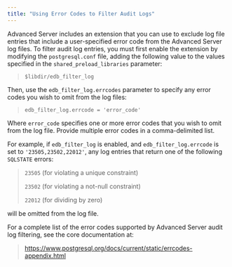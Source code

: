```yaml
---
title: "Using Error Codes to Filter Audit Logs"
---
```


<div id="using_error_codes_to_filter_audit_logs" class="registered_link"></div>




Advanced Server includes an extension that you can use to exclude log file entries that include a user-specified error code from the Advanced Server log files. To filter audit log entries, you must first enable the extension by modifying the `postgresql.conf` file, adding the following value to the values specified in the `shared_preload_libraries` parameter:

> `$libdir/edb_filter_log`

Then, use the `edb_filter_log.errcodes` parameter to specify any error codes you wish to omit from the log files:

> `edb_filter_log.errcode = 'error_code'`

Where `error_code` specifies one or more error codes that you wish to omit from the log file. Provide multiple error codes in a comma-delimited list.

For example, if `edb_filter_log` is enabled, and `edb_filter_log.errcode` is set to `'23505,23502,22012'`, any log entries that return one of the following `SQLSTATE` errors:

> `23505` (for violating a unique constraint)
> 
> `23502` (for violating a not-null constraint)
> 
> `22012` (for dividing by zero)

will be omitted from the log file.

For a complete list of the error codes supported by Advanced Server audit log filtering, see the core documentation at:

> <https://www.postgresql.org/docs/current/static/errcodes-appendix.html>
